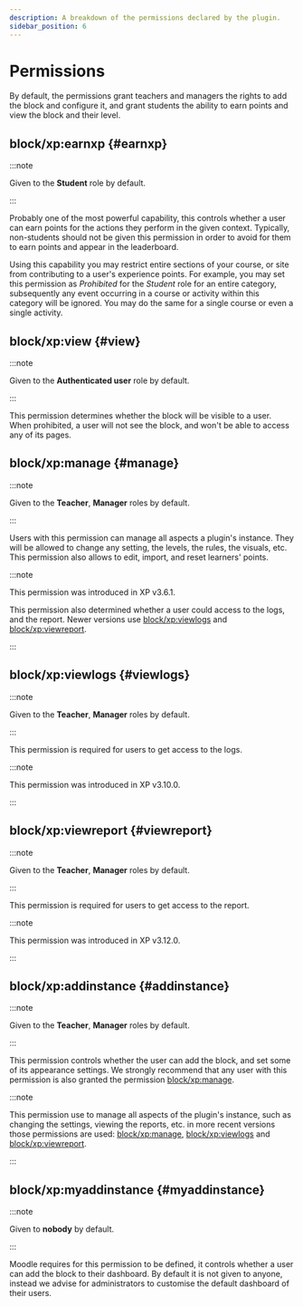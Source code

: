 ```yaml
---
description: A breakdown of the permissions declared by the plugin.
sidebar_position: 6
---
```


# Permissions

By default, the permissions grant teachers and managers the rights to add the block and configure it, and grant students the ability to earn points and view the block and their level.

## block/xp:earnxp {#earnxp}

:::note

Given to the **Student** role by default.

:::

Probably one of the most powerful capability, this controls whether a user can earn points for the actions they perform in the given context. Typically, non-students should not be given this permission in order to avoid for them to earn points and appear in the leaderboard.

Using this capability you may restrict entire sections of your course, or site from contributing to a user's experience points. For example, you may set this permission as _Prohibited_ for the _Student_ role for an entire category, subsequently any event occurring in a course or activity within this category will be ignored. You may do the same for a single course or even a single activity.

## block/xp:view {#view}

:::note

Given to the **Authenticated user** role by default.

:::

This permission determines whether the block will be visible to a user. When prohibited, a user will not see the block, and won't be able to access any of its pages.

## block/xp:manage {#manage}

:::note

Given to the **Teacher**, **Manager** roles by default.

:::

Users with this permission can manage all aspects a plugin's instance. They will be allowed to change any setting, the levels, the rules, the visuals, etc. This permission also allows to edit, import, and reset learners' points.

:::note

This permission was introduced in XP v3.6.1.

This permission also determined whether a user could access to the logs, and the report.
Newer versions use [block/xp:viewlogs](#viewlogs) and [block/xp:viewreport](#viewreport).

:::

## block/xp:viewlogs {#viewlogs}

:::note

Given to the **Teacher**, **Manager** roles by default.

:::

This permission is required for users to get access to the logs.

:::note

This permission was introduced in XP v3.10.0.

:::

## block/xp:viewreport {#viewreport}

:::note

Given to the **Teacher**, **Manager** roles by default.

:::

This permission is required for users to get access to the report.

:::note

This permission was introduced in XP v3.12.0.

:::

## block/xp:addinstance {#addinstance}

:::note

Given to the **Teacher**, **Manager** roles by default.

:::

This permission controls whether the user can add the block, and set some of its appearance settings. We strongly recommend that any user with this permission is also granted the permission [block/xp:manage](#manage).

:::note

This permission use to manage all aspects of the plugin's instance, such as changing the settings, viewing the reports, etc. in more recent versions those permissions are used: [block/xp:manage](#manage), [block/xp:viewlogs](#viewlogs) and [block/xp:viewreport](#viewreport).

:::

## block/xp:myaddinstance {#myaddinstance}

:::note

Given to **nobody** by default.

:::

Moodle requires for this permission to be defined, it controls whether a user can add the block to their dashboard. By default it is not given to anyone, instead we advise for administrators to customise the default dashboard of their users.
